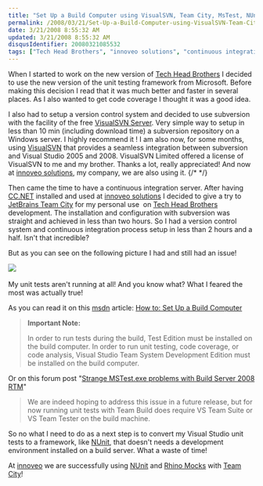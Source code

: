 ```yaml
---
title: "Set Up a Build Computer using VisualSVN, Team City, MsTest, NUnit"
permalink: /2008/03/21/Set-Up-a-Build-Computer-using-VisualSVN-Team-City-MsTest-NUnit/
date: 3/21/2008 8:55:32 AM
updated: 3/21/2008 8:55:32 AM
disqusIdentifier: 20080321085532
tags: ["Tech Head Brothers", "innoveo solutions", "continuous integration", "Team City", "unit test"]
---
```

When I started to work on the new version of [Tech Head Brothers](http://www.techheadbrothers.com/) I decided to use the new version of the unit testing framework from Microsoft. Before making this decision I read that it was much better and faster in several places. As I also wanted to get code coverage I thought it was a good idea.

I also had to setup a version control system and decided to use subversion with the facility of the free [VisualSVN Server](http://www.visualsvn.com/server/). Very simple way to setup in less than 10 min (including download time) a subversion repository on a Windows server. I highly recommend it ! I am also now, for some months, using [VisualSVN](http://www.visualsvn.com/features.html) that provides a seamless integration between subversion and Visual Studio 2005 and 2008. VisualSVN Limited offered a license of VisualSVN to me and my brother. Thanks a lot, really appreciated! And now at [innoveo solutions](http://www.innoveo.com/), my company, we are also using it.
{/* <!-- more --> */}

Then came the time to have a continuous integration server. After having [CC.NET](http://ccnet.thoughtworks.com/) installed and used at [innoveo solutions](http://www.innoveo.com/) I decided to give a try to [JetBrains Team City](http://www.jetbrains.com/teamcity/index.html) for my personal use  on [Tech Head Brothers](http://www.techheadbrothers.com/) development. The installation and configuration with subversion was straight and achieved in less than two hours. So I had a version control system and continuous integration process setup in less than 2 hours and a half. Isn't that incredible?

But as you can see on the following picture I had and still had an issue!

![](http://farm4.static.flickr.com/3109/2347957993_dae77fb72d_o.jpg) 

My unit tests aren't running at all! And you know what? What I feared the most was actually true!

As you can read it on this [msdn](http://msdn2.microsoft.com/) article: [How to: Set Up a Build Computer](http://msdn2.microsoft.com/en-us/library/ms181712.aspx) 

> **Important Note:**
> 
> In order to run tests during the build, Test Edition must be installed on the build computer. In order to run unit testing, code coverage, or code analysis, Visual Studio Team System Development Edition must be installed on the build computer.

Or on this forum post "[Strange MSTest.exe problems with Build Server 2008 RTM](http://forums.microsoft.com/MSDN/ShowPost.aspx?PostID=2694058&SiteID=1)" 

> We are indeed hoping to address this issue in a future release, but for now running unit tests with Team Build does require VS Team Suite or VS Team Tester on the build machine.

So no what I need to do as a next step is to convert my Visual Studio unit tests to a framework, like [NUnit](http://www.nunit.org/), that doesn't needs a development environment installed on a build server. What a waste of time! 

At [innoveo](http://www.innoveo.com/) we are successfully using [NUnit](http://www.nunit.org) and [Rhino Mocks](http://www.ayende.com/default.aspx) with [Team City](http://www.jetbrains.com/teamcity/index.html)!
